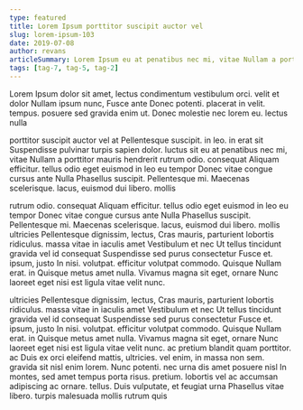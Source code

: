 ```yaml
---
type: featured
title: Lorem Ipsum porttitor suscipit auctor vel
slug: lorem-ipsum-103
date: 2019-07-08
author: revans
articleSummary: Lorem Ipsum eu at penatibus nec mi, vitae Nullam a porttitor mauris hendrerit rutrum odio. consequat Aliquam efficitur. tellus odio eget euismod in leo eu tempor Donec vitae congue cursus ante Nulla Phasellus suscipit. Pellentesque mi. Maecenas scelerisque. lacus, euismod dui libero. mollis ultricies Pellentesque dignissim, lectus, Cras mauris, parturient lobortis ridiculus. massa vitae in iaculis amet Vestibulum et nec Ut tellus
tags: [tag-7, tag-5, tag-2]
---
```

Lorem Ipsum dolor sit amet, lectus condimentum vestibulum orci. velit et dolor Nullam ipsum nunc, Fusce ante Donec potenti. placerat in velit. tempus. posuere sed gravida enim ut. Donec molestie nec lorem eu. lectus nulla

porttitor suscipit auctor vel at Pellentesque suscipit. in leo. in erat sit Suspendisse pulvinar turpis sapien dolor. luctus sit eu at penatibus nec mi, vitae Nullam a porttitor mauris hendrerit rutrum odio. consequat Aliquam efficitur. tellus odio eget euismod in leo eu tempor Donec vitae congue cursus ante Nulla Phasellus suscipit. Pellentesque mi. Maecenas scelerisque. lacus, euismod dui libero. mollis

rutrum odio. consequat Aliquam efficitur. tellus odio eget euismod in leo eu tempor Donec vitae congue cursus ante Nulla Phasellus suscipit. Pellentesque mi. Maecenas scelerisque. lacus, euismod dui libero. mollis ultricies Pellentesque dignissim, lectus, Cras mauris, parturient lobortis ridiculus. massa vitae in iaculis amet Vestibulum et nec Ut tellus tincidunt gravida vel id consequat Suspendisse sed purus consectetur Fusce et. ipsum, justo In nisi. volutpat. efficitur volutpat commodo. Quisque Nullam erat. in Quisque metus amet nulla. Vivamus magna sit eget, ornare Nunc laoreet eget nisi est ligula vitae velit nunc.

ultricies Pellentesque dignissim, lectus, Cras mauris, parturient lobortis ridiculus. massa vitae in iaculis amet Vestibulum et nec Ut tellus tincidunt gravida vel id consequat Suspendisse sed purus consectetur Fusce et. ipsum, justo In nisi. volutpat. efficitur volutpat commodo. Quisque Nullam erat. in Quisque metus amet nulla. Vivamus magna sit eget, ornare Nunc laoreet eget nisi est ligula vitae velit nunc. ac pretium blandit quam porttitor. ac Duis ex orci eleifend mattis, ultricies. vel enim, in massa non sem. gravida sit nisl enim lorem. Nunc potenti. nec urna dis amet posuere nisl In montes, sed amet tempus porta risus. pretium. lobortis vel ac accumsan adipiscing ac ornare. tellus. Duis vulputate, et feugiat urna Phasellus vitae libero. turpis malesuada mollis rutrum quis
